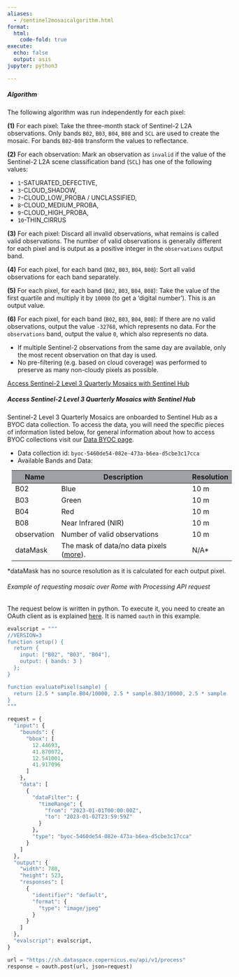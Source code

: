 ```yaml
---
aliases: 
  - /sentinel2mosaicalgorithm.html
format:
  html:
    code-fold: true
execute:
  echo: false
  output: asis
jupyter: python3

---
```


##### Algorithm

The following algorithm was run independently for each pixel:

**(1)** For each pixel: Take the three-month stack of Sentinel-2 L2A observations. Only bands `B02`, `B03`, `B04`, `B08` and `SCL` are used to create the mosaic. For bands `B02`-`B08` transform the values to reflectance.

**(2)** For each observation: Mark an observation as `invalid` if the value of the Sentinel-2 L2A scene classification band (`SCL`) has one of the following values: 

-	`1`-SATURATED_DEFECTIVE,
-	`3`-CLOUD_SHADOW, 
-	`7`-CLOUD_LOW_PROBA / UNCLASSIFIED, 
-	`8`-CLOUD_MEDIUM_PROBA, 
-	`9`-CLOUD_HIGH_PROBA, 
-	`10`-THIN_CIRRUS

**(3)** For each pixel: Discard all invalid observations, what remains is called valid observations. The number of valid observations is generally different for each pixel and is output as a positive integer in the `observations` output band. 

**(4)** For each pixel, for each band (`B02`, `B03`, `B04`, `B08`): Sort all valid observations for each band separately. 

**(5)** For each pixel, for each band (`B02`, `B03`, `B04`, `B08`): Take the value of the first quartile and multiply it by `10000` (to get a 'digital number'). This is an output value.

**(6)** For each pixel, for each band (`B02`, `B03`, `B04`, `B08`): If there are no valid observations, output the value `-32768`, which represents no data. For the `observations` band, output the value `0`, which also represents no data. 

::: {.callout-note}


-	If multiple Sentinel-2 observations from the same day are available, only the most recent observation on that day is used.
-	No pre-filtering (e.g. based on cloud coverage) was performed to preserve as many non-cloudy pixels as possible.


:::

<a class="btn btn-light" data-bs-toggle="collapse" href="#AccessBYOC" role="button" aria-expanded="false" aria-controls="AccessBYOC">Access Sentinel-2 Level 3 Quarterly Mosaics with Sentinel Hub</a>

::: {#AccessBYOC .collapse .multi-collapse}

##### Access Sentinel-2 Level 3 Quarterly Mosaics with Sentinel Hub 

Sentinel-2 Level 3 Quarterly Mosaics are onboarded to Sentinel Hub as a BYOC data collection. To access the data, you will need the specific pieces of information listed below, for general information about how to access BYOC collections visit our [Data BYOC page](https://documentation.dataspace.copernicus.eu/APIs/SentinelHub/Data/Byoc.html){target="_blank"}.

- Data collection id: `byoc-5460de54-082e-473a-b6ea-d5cbe3c17cca`
- Available Bands and Data: 

<table class="available-mosaic-bands" style="margin: 10px;">
  <thead>
    <tr>
      <th style="background-color: #9ea1a5">Name</th>
      <th style="background-color: #9ea1a5">Description</th>
      <th style="background-color: #9ea1a5">Resolution</th>
    </tr>
  </thead>
  <tbody>
    <tr>
      <td rowspan="1">B02</td>
      <td>Blue</td>
      <td>10 m</td>
    </tr>
    <tr>
      <td rowspan="1">B03</td>
      <td>Green</td>
      <td>10 m</td>
    </tr>
    <tr>
      <td rowspan="1">B04</td>
      <td>Red</td>
      <td>10 m</td>
    </tr>
    <tr>
      <td rowspan="1">B08</td>
      <td>Near Infrared (NIR)</td>
      <td>10 m</td>
    </tr>
    <tr>
      <td rowspan="1">observation</td>
      <td>Number of valid observations</td>
      <td>10 m</td>
    </tr>
    <tr>
      <td rowspan="1">dataMask</td>
      <td>The mask of data/no data pixels ([more](https://documentation.dataspace.copernicus.eu/APIs/SentinelHub/UserGuides/Datamask.html){target="_blank"}).</td>
      <td>N/A*</td>
    </tr>
  </tbody>
</table>

*dataMask has no source resolution as it is calculated for each output pixel.

###### Example of requesting mosaic over Rome with Processing API request

The request below is written in python. To execute it, you need to create an OAuth client as is explained [here](https://documentation.dataspace.copernicus.eu/APIs/SentinelHub/Overview/Authentication.html#python){target="_blank"}. It is named `oauth` in this example.

``` python
evalscript = """
//VERSION=3
function setup() {
  return {
    input: ["B02", "B03", "B04"],
    output: { bands: 3 }
  };
}

function evaluatePixel(sample) {
  return [2.5 * sample.B04/10000, 2.5 * sample.B03/10000, 2.5 * sample.B02/10000];
}
"""

request = {
  "input": {
    "bounds": {
      "bbox": [
        12.44693,
        41.870072,
        12.541001,
        41.917096
      ]
    },
    "data": [
      {
        "dataFilter": {
          "timeRange": {
            "from": "2023-01-01T00:00:00Z",
            "to": "2023-01-02T23:59:59Z"
          }
        },
        "type": "byoc-5460de54-082e-473a-b6ea-d5cbe3c17cca"
      }
    ]
  },
  "output": {
    "width": 780,
    "height": 523,
    "responses": [
      {
        "identifier": "default",
        "format": {
          "type": "image/jpeg"
        }
      }
    ]
  },
  "evalscript": evalscript,
}

url = "https://sh.dataspace.copernicus.eu/api/v1/process"
response = oauth.post(url, json=request)
```
:::